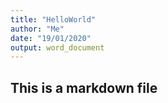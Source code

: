 ```yaml
---
title: "HelloWorld"
author: "Me"
date: "19/01/2020"
output: word_document
---
```



## This is a markdown file

